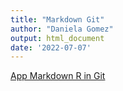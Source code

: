 ```yaml
---
title: "Markdown Git"
author: "Daniela Gomez"
output: html_document
date: '2022-07-07'
---
```

[App Markdown R in Git](https://danielagesca.github.io/markdown-git/)